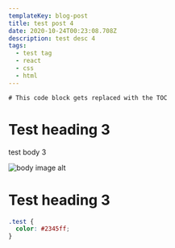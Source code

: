 ```yaml
---
templateKey: blog-post
title: test post 4
date: 2020-10-24T00:23:08.708Z
description: test desc 4
tags:
  - test tag
  - react
  - css
  - html
---
```


```toc
# This code block gets replaced with the TOC
```

# Test heading 3

test body 3

![body image alt](/uploads/profile-picture.png 'body image title')

# Test heading 3

```css
.test {
  color: #2345ff;
}
```
